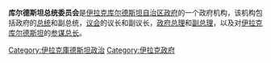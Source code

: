 {{Politics of Iraqi Kurdistan}}

'''库尔德斯坦总统委员会'''是[[伊拉克|伊拉克]][[库尔德斯坦|库尔德斯坦]][[自治区|自治区]][[政府|政府]]的一个政府机构，该机构包括政府的[[伊拉克库尔德斯坦总统|总统]]和副总统，[[库尔德斯坦议会|议会]]的议长和副议长，[[伊拉克库尔德斯坦总理|政府总理]]和[[副总理|副总理]]，以及对[[伊拉克库尔德斯坦|伊拉克库尔德斯坦]]的[[参谋总长|参谋总长]]。

{{伊拉克库尔德斯坦主题}}

[[Category:伊拉克庫德斯坦政治|Category:伊拉克庫德斯坦政治]]
[[Category:伊拉克政府|Category:伊拉克政府]]
